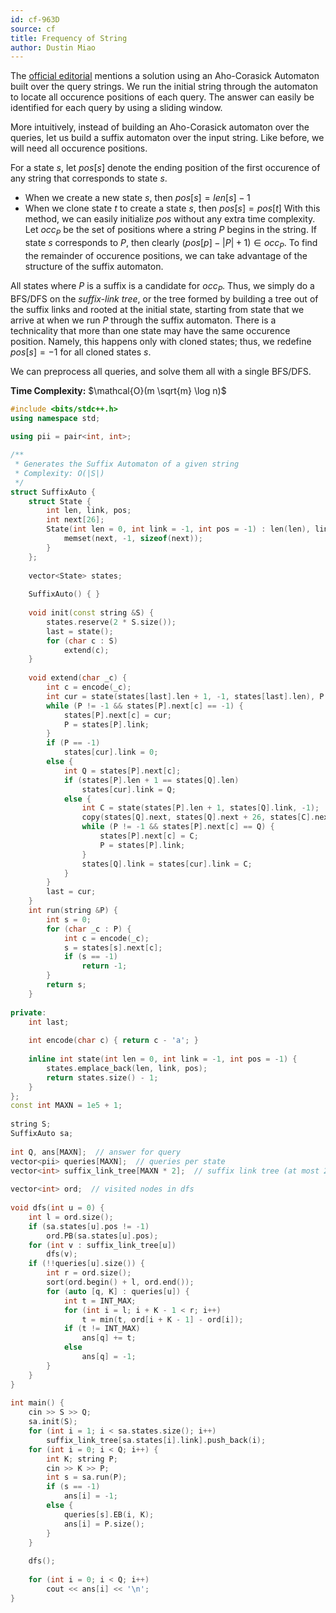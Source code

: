 ```yaml
---
id: cf-963D
source: cf
title: Frequency of String
author: Dustin Miao
---
```


The [official editorial](https://codeforces.com/blog/entry/58991) mentions a solution using an Aho-Corasick Automaton built over the query strings. We run the initial string through the automaton to locate all occurence positions of each query. The answer can easily be identified for each query by using a sliding window. 

More intuitively, instead of building an Aho-Corasick automaton over the queries, let us build a suffix automaton over the input string. Like before, we will need all occurence positions.

For a state $s$, let $pos[s]$ denote the ending position of the first occurence of any string that corresponds to state $s$. 
- When we create a new state $s$, then $pos[s] = len[s] - 1$
- When we clone state $t$ to create a state $s$, then $pos[s] = pos[t]$
With this method,  we can easily initialize $pos$ without any extra time complexity. Let $occ_P$ be the set of positions where a string $P$ begins in the string. If state $s$ corresponds to $P$, then clearly $(pos[p] - |P| + 1) \in occ_P$. To find the remainder of occurence positions, we can take advantage of the structure of the suffix automaton. 

All states where $P$ is a suffix is a candidate for $occ_P$. Thus, we simply do a BFS/DFS on the _suffix-link tree_, or the tree formed by building a tree out of the suffix links and rooted at the initial state, starting from state that we arrive at when we run $P$ through the suffix automaton. There is a technicality that more than one state may have the same occurence position. Namely, this happens only with cloned states; thus, we redefine $pos[s] = -1$ for all cloned states $s$. 

We can preprocess all queries, and solve them all with a single BFS/DFS. 

<LanguageSection>

<CPPSection>

**Time Complexity:** $\mathcal{O}(m \sqrt{m} \log n)$

```cpp
#include <bits/stdc++.h>
using namespace std;
 
using pii = pair<int, int>;

/**
 * Generates the Suffix Automaton of a given string
 * Complexity: O(|S|)
 */ 
struct SuffixAuto {
	struct State {
		int len, link, pos;
		int next[26];
		State(int len = 0, int link = -1, int pos = -1) : len(len), link(link), pos(pos) {
			memset(next, -1, sizeof(next));
		}
	};
 
	vector<State> states;
 
	SuffixAuto() { }
 
	void init(const string &S) {
		states.reserve(2 * S.size());
		last = state();
		for (char c : S)
			extend(c);
	}
 
	void extend(char _c) {
		int c = encode(_c); 
		int cur = state(states[last].len + 1, -1, states[last].len), P = last; 
		while (P != -1 && states[P].next[c] == -1) {
			states[P].next[c] = cur;
			P = states[P].link;
		}
		if (P == -1)
			states[cur].link = 0;
		else {
			int Q = states[P].next[c];
			if (states[P].len + 1 == states[Q].len)
				states[cur].link = Q;
			else {
				int C = state(states[P].len + 1, states[Q].link, -1);
				copy(states[Q].next, states[Q].next + 26, states[C].next);
				while (P != -1 && states[P].next[c] == Q) {
					states[P].next[c] = C;
					P = states[P].link;
				}
				states[Q].link = states[cur].link = C;
			}
		}
		last = cur;
	}
	int run(string &P) {
		int s = 0;
		for (char _c : P) {
			int c = encode(_c);
			s = states[s].next[c];
			if (s == -1)
				return -1;
		}
		return s;
	}
 
private:
	int last;
 
	int encode(char c) { return c - 'a'; }
 
	inline int state(int len = 0, int link = -1, int pos = -1) {
		states.emplace_back(len, link, pos);
		return states.size() - 1;
	}
};
const int MAXN = 1e5 + 1;
	
string S;
SuffixAuto sa;
 
int Q, ans[MAXN];  // answer for query
vector<pii> queries[MAXN];  // queries per state
vector<int> suffix_link_tree[MAXN * 2];  // suffix link tree (at most 2 * |S| nodes)
 
vector<int> ord;  // visited nodes in dfs
 
void dfs(int u = 0) {
	int l = ord.size();
	if (sa.states[u].pos != -1)
		ord.PB(sa.states[u].pos);
	for (int v : suffix_link_tree[u])
		dfs(v);
	if (!!queries[u].size()) {
		int r = ord.size();
		sort(ord.begin() + l, ord.end()); 
		for (auto [q, K] : queries[u]) {
			int t = INT_MAX;
			for (int i = l; i + K - 1 < r; i++) 
				t = min(t, ord[i + K - 1] - ord[i]);
			if (t != INT_MAX)
				ans[q] += t;
			else 
				ans[q] = -1;
		}
	}  
} 
 
int main() {
	cin >> S >> Q;
	sa.init(S);
	for (int i = 1; i < sa.states.size(); i++) 
		suffix_link_tree[sa.states[i].link].push_back(i);
	for (int i = 0; i < Q; i++) {
		int K; string P;
		cin >> K >> P;
		int s = sa.run(P);
		if (s == -1)
			ans[i] = -1;
		else {
			queries[s].EB(i, K);
			ans[i] = P.size();
		}
	}
 
	dfs();
 
	for (int i = 0; i < Q; i++)
		cout << ans[i] << '\n';
}
```

</CPPSection>

</LanguageSection>
